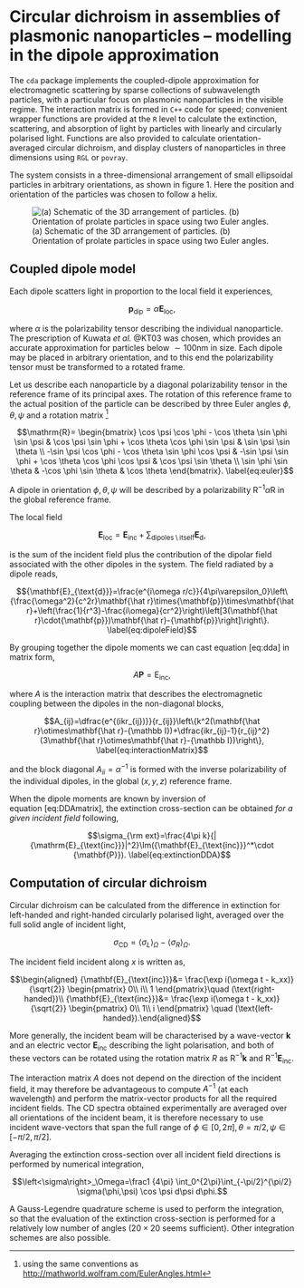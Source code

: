 Circular dichroism in assemblies of plasmonic nanoparticles -- modelling in the dipole approximation
========================================================
<!-- 
%\VignetteEngine{knitr::knitr}
%\VignetteIndexEntry{theory}
-->
The `cda` package implements the coupled-dipole approximation for
electromagnetic scattering by sparse collections of subwavelength
particles, with a particular focus on plasmonic nanoparticles in the
visible regime. The interaction matrix is formed in `C++` code for
speed; convenient wrapper functions are provided at the `R` level to
calculate the extinction, scattering, and absorption of light by
particles with linearly and circularly polarised light. Functions are
also provided to calculate orientation-averaged circular dichroism, and
display clusters of nanoparticles in three dimensions using `RGL` or
`povray`.

The system consists in a three-dimensional arrangement of small
ellipsoidal particles in arbitrary orientations, as shown in figure 1.
Here the position and orientation of the particles was chosen to follow
a helix.

![(a) Schematic of the 3D arrangement of particles. (b) Orientation of
prolate particles in space using two Euler angles.](setup.png)

## Coupled dipole model

Each dipole scatters light in proportion to the local field it
experiences,

$${\mathbf{p}_{\text{dip}}}=\alpha {\mathbf{E}_{\text{loc}}},
\label{eq:localfield}$$

where $\alpha$ is the polarizability tensor describing the individual
nanoparticle. The prescription of Kuwata *et al.* @KT03 was chosen,
which provides an accurate approximation for particles below
$\sim 100$nm in size. Each dipole may be placed in arbitrary
orientation, and to this end the polarizability tensor must be
transformed to a rotated frame.

Let us describe each nanoparticle by a diagonal polarizability tensor in
the reference frame of its principal axes. The rotation of this
reference frame to the actual position of the particle can be described
by three Euler angles $\phi, \theta, \psi$ and a rotation matrix [^1]

$$\mathrm{R}= \begin{bmatrix} 
    \cos \psi  \cos \phi  - \cos \theta  \sin \phi  \sin \psi &
\cos \psi  \sin \phi  + \cos \theta  \cos \phi  \sin \psi &
\sin \psi  \sin \theta \\
-\sin \psi  \cos \phi  - \cos \theta  \sin \phi  \cos \psi &
-\sin \psi  \sin \phi  + \cos \theta  \cos \phi  \cos \psi &
\cos \psi  \sin \theta \\
\sin \phi  \sin \theta &
-\cos \phi  \sin \theta & 
\cos \theta 
     \end{bmatrix}.
\label{eq:euler}$$

A dipole in orientation $\phi, \theta, \psi$ will be described by a
polarizability $\mathrm{R}^{-1}\alpha \mathrm{R}$ in the global
reference frame.

The local field

$${\mathbf{E}_{\text{loc}}}={\mathbf{E}_{\text{inc}}}+\sum_{\text{dipoles}\setminus \text{itself}}{{\mathbf{E}_{\text{d}}}},
\label{eq:dda}$$

is the sum of the incident field plus the contribution of the dipolar
field associated with the other dipoles in the system. The field
radiated by a dipole reads,

$${\mathbf{E}_{\text{d}}}=\frac{e^{i\omega r/c}}{4\pi\varepsilon_0}\left\{\frac{\omega^2}{c^2r}\mathbf{\hat r}\times{\mathbf{p}}\times\mathbf{\hat r}+\left(\frac{1}{r^3}-\frac{i\omega}{cr^2}\right)\left[3(\mathbf{\hat r}\cdot{\mathbf{p}})\mathbf{\hat r}-{\mathbf{p}}\right]\right\}.
    \label{eq:dipoleField}$$

By grouping together the dipole moments we can cast equation [eq:dda] in
matrix form,

$$A{\mathbf{P}}={\mathrm{E}_{\text{inc}}},
\label{eq:DDAmatrix}$$

where $A$ is the interaction matrix that describes the electromagnetic
coupling between the dipoles in the non-diagonal blocks,

$$A_{ij}=\dfrac{e^{(ikr_{ij})}}{r_{ij}}\left\{k^2(\mathbf{\hat r}\otimes\mathbf{\hat r}-{\mathbb I})+\dfrac{ikr_{ij}-1}{r_{ij}^2}(3\mathbf{\hat r}\otimes\mathbf{\hat r}-{\mathbb I})\right\},
    \label{eq:interactionMatrix}$$

and the block diagonal $A_{ii}=\alpha^{-1}$ is formed with the inverse
polarizability of the individual dipoles, in the global $(x,y,z)$
reference frame.

When the dipole moments are known by inversion of
equation [eq:DDAmatrix], the extinction cross-section can be obtained
*for a given incident field* following,

$$\sigma_{\rm ext}=\frac{4\pi k}{|{\mathrm{E}_{\text{inc}}}|^2}\Im({\mathbf{E}_{\text{inc}}}^*\cdot {\mathbf{P}}).
    \label{eq:extinctionDDA}$$

## Computation of circular dichroism

Circular dichroism can be calculated from the difference in extinction
for left-handed and right-handed circularly polarised light, averaged
over the full solid angle of incident light,

$$\sigma_{\text{CD}} = \left<\sigma_L\right>_\Omega - \left<\sigma_R\right>_\Omega.$$

The incident field incident along $x$ is written as,

$$\begin{aligned}
    {\mathbf{E}_{\text{inc}}}&= \frac{\exp i(\omega t - k_xx)}{\sqrt{2}} \begin{pmatrix}
        0\\
        i\\
                1
    \end{pmatrix}\quad (\text{right-handed})\\
    {\mathbf{E}_{\text{inc}}}&= \frac{\exp i(\omega t - k_xx)}{\sqrt{2}} \begin{pmatrix}
        0\\
        1\\
                i
    \end{pmatrix} \quad (\text{left-handed}).\end{aligned}$$

More generally, the incident beam will be characterised by a wave-vector
$\mathbf{k}$ and an electric vector ${\mathbf{E}_{\text{inc}}}$
describing the light polarisation, and both of these vectors can be
rotated using the rotation matrix $R$ as $\mathrm{R}^{-1}\mathbf{k}$ and
$\mathrm{R}^{-1}{\mathbf{E}_{\text{inc}}}$.

The interaction matrix $A$ does not depend on the direction of the
incident field, it may therefore be advantageous to compute $A^{-1}$ (at
each wavelength) and perform the matrix-vector products for all the
required incident fields. The CD spectra obtained experimentally are
averaged over all orientations of the incident beam, it is therefore
necessary to use incident wave-vectors that span the full range of
$\phi\in[0,2\pi], \theta=\pi/2,
\psi\in[-\pi/2,\pi/2]$.

Averaging the extinction cross-section over all incident field
directions is performed by numerical integration,

$$\left<\sigma\right>_\Omega=\frac1 {4\pi} \int_0^{2\pi}\int_{-\pi/2}^{\pi/2} \sigma(\phi,\psi) \cos \psi d\psi d\phi.$$

A Gauss-Legendre quadrature scheme is used to perform the integration,
so that the evaluation of the extinction cross-section is performed for
a relatively low number of angles ($20\times 20$ seems sufficient).
Other integration schemes are also possible.

[^1]: using the same conventions as
    <http://mathworld.wolfram.com/EulerAngles.html>
